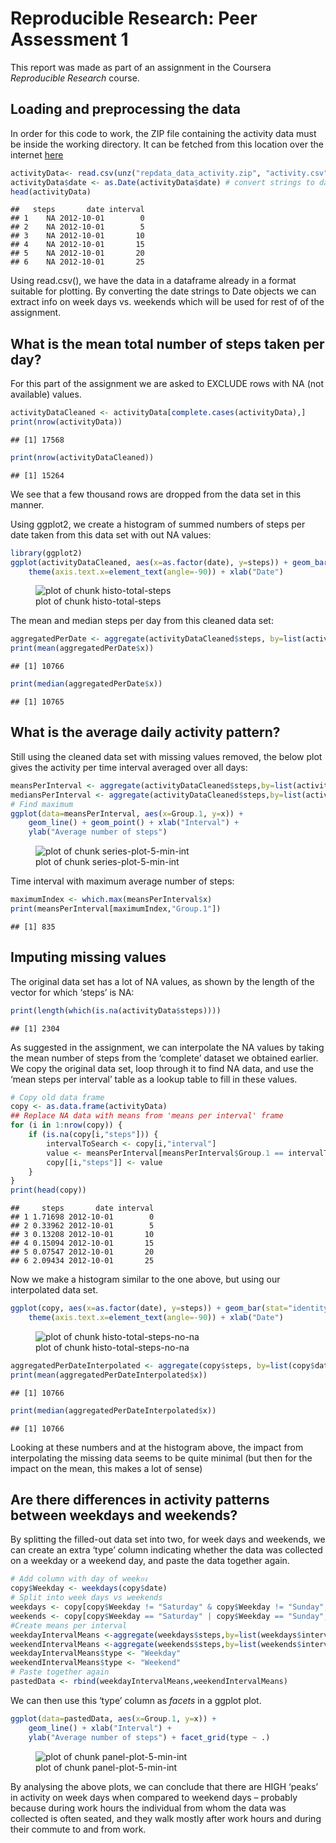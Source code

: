 Reproducible Research: Peer Assessment 1
========================================================

This report was made as part of an assignment in the Coursera *Reproducible Research* course.

## Loading and preprocessing the data
In order for this code to work, the ZIP file containing the activity data must be inside the working directory.
It can be fetched from this location over the internet [here](https://d396qusza40orc.cloudfront.net/repdata%2Fdata%2Factivity.zip)


```r
activityData<- read.csv(unz("repdata_data_activity.zip", "activity.csv"))
activityData$date <- as.Date(activityData$date) # convert strings to date objects
head(activityData)
```

```
##   steps       date interval
## 1    NA 2012-10-01        0
## 2    NA 2012-10-01        5
## 3    NA 2012-10-01       10
## 4    NA 2012-10-01       15
## 5    NA 2012-10-01       20
## 6    NA 2012-10-01       25
```

Using read.csv(), we have the data in a dataframe already in a format suitable for plotting. By converting the date strings to Date objects we can extract info on week days vs. weekends which will be used for rest of of the assignment.

## What is the mean total number of steps taken per day?

For this part of the assignment we are asked to EXCLUDE rows with NA (not available) values.

```r
activityDataCleaned <- activityData[complete.cases(activityData),]
print(nrow(activityData))
```

```
## [1] 17568
```

```r
print(nrow(activityDataCleaned))
```

```
## [1] 15264
```
We see that a few thousand rows are dropped from the data set in this manner.

Using ggplot2, we create a histogram of summed numbers of steps per date taken from this  data set with out NA values:



```r
library(ggplot2)
ggplot(activityDataCleaned, aes(x=as.factor(date), y=steps)) + geom_bar(stat="identity")  +
    theme(axis.text.x=element_text(angle=-90)) + xlab("Date")
```

![plot of chunk histo-total-steps](figure/histo-total-steps.png)

The mean and median steps per day from this cleaned data set:

```r
aggregatedPerDate <- aggregate(activityDataCleaned$steps, by=list(activityDataCleaned$date), FUN=sum)
print(mean(aggregatedPerDate$x))
```

```
## [1] 10766
```

```r
print(median(aggregatedPerDate$x))
```

```
## [1] 10765
```

## What is the average daily activity pattern?

Still using the cleaned data set with missing values removed, the below plot gives the activity per time interval averaged over all days:


```r
meansPerInterval <- aggregate(activityDataCleaned$steps,by=list(activityDataCleaned$interval), FUN=mean)
mediansPerInterval <- aggregate(activityDataCleaned$steps,by=list(activityDataCleaned$interval), FUN=median)
# Find maximum
ggplot(data=meansPerInterval, aes(x=Group.1, y=x)) + 
    geom_line() + geom_point() + xlab("Interval") +
    ylab("Average number of steps")
```

![plot of chunk series-plot-5-min-int](figure/series-plot-5-min-int.png) 

Time interval with maximum average number of steps:

```r
maximumIndex <- which.max(meansPerInterval$x)
print(meansPerInterval[maximumIndex,"Group.1"])
```

```
## [1] 835
```

## Imputing missing values

The original data set has a lot of NA values, as shown by the length of the vector for which 'steps' is NA:

```r
print(length(which(is.na(activityData$steps))))
```

```
## [1] 2304
```


As suggested in the assignment, we can interpolate the NA values by taking the mean number of steps from the 'complete' dataset we obtained earlier. We copy the original data set, loop through it to find NA data, and use the 'mean steps per interval' table as a lookup table to fill in these values.


```r
# Copy old data frame
copy <- as.data.frame(activityData)
## Replace NA data with means from 'means per interval' frame
for (i in 1:nrow(copy)) {
    if (is.na(copy[i,"steps"])) {
        intervalToSearch <- copy[i,"interval"]
        value <- meansPerInterval[meansPerInterval$Group.1 == intervalToSearch, "x"]
        copy[[i,"steps"]] <- value
    }        
}
print(head(copy))
```

```
##     steps       date interval
## 1 1.71698 2012-10-01        0
## 2 0.33962 2012-10-01        5
## 3 0.13208 2012-10-01       10
## 4 0.15094 2012-10-01       15
## 5 0.07547 2012-10-01       20
## 6 2.09434 2012-10-01       25
```

Now we make a histogram similar to the one above, but using our interpolated data set.

```r
ggplot(copy, aes(x=as.factor(date), y=steps)) + geom_bar(stat="identity")  +
    theme(axis.text.x=element_text(angle=-90)) + xlab("Date")
```

![plot of chunk histo-total-steps-no-na](figure/histo-total-steps-no-na.png) 


```r
aggregatedPerDateInterpolated <- aggregate(copy$steps, by=list(copy$date), FUN=sum)
print(mean(aggregatedPerDateInterpolated$x))
```

```
## [1] 10766
```

```r
print(median(aggregatedPerDateInterpolated$x))
```

```
## [1] 10766
```

Looking at these numbers and at the histogram above, the impact from interpolating the missing data seems to be quite minimal (but then for the impact on the mean, this makes a lot of sense)

## Are there differences in activity patterns between weekdays and weekends?

By splitting the filled-out data set into two, for week days and weekends, we can create an extra 'type' column indicating whether the data was collected on a weekday or a weekend day, and paste the data together again.


```r
# Add column with day of weekยง
copy$Weekday <- weekdays(copy$date)
# Split into week days vs weekends
weekdays <- copy[copy$Weekday != "Saturday" & copy$Weekday != "Sunday",]
weekends <- copy[copy$Weekday == "Saturday" | copy$Weekday == "Sunday",]
#Create means per interval
weekdayIntervalMeans <-aggregate(weekdays$steps,by=list(weekdays$interval), FUN=mean)
weekendIntervalMeans <-aggregate(weekends$steps,by=list(weekends$interval), FUN=mean)
weekdayIntervalMeans$type <- "Weekday"
weekendIntervalMeans$type <- "Weekend"
# Paste together again
pastedData <- rbind(weekdayIntervalMeans,weekendIntervalMeans)
```

We can then use this 'type' column as *facets* in a ggplot plot.


```r
ggplot(data=pastedData, aes(x=Group.1, y=x)) + 
    geom_line() + xlab("Interval") +
    ylab("Average number of steps") + facet_grid(type ~ .)
```

![plot of chunk panel-plot-5-min-int](figure/panel-plot-5-min-int.png) 

By analysing the above plots, we can conclude that there are HIGH 'peaks' in activity on week days when compared to weekend days -- probably because during work hours the individual from whom the data was collected is often seated, and they walk mostly after work hours and during their commute to and from work.
